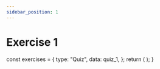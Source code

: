 ```yaml
---
sidebar_position: 1
---
```


# Exercise 1


  const exercises = {
    type: "Quiz",
    data: quiz_1,
  };
  return (
      <Exercises type={exercises.type} data={exercises.data} />
  );
}

<GetExercise/>